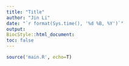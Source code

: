 ```yaml
---
title: "Title"
author: "Jin Li"
date: "`r format(Sys.time(), '%d %B, %Y')`"
output: 
BiocStyle::html_document:
toc: false
---
```


```r
source('main.R', echo=T)
```
